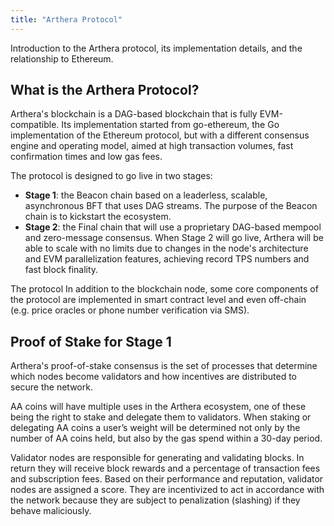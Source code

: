 ```yaml
---
title: "Arthera Protocol"
---
```


Introduction to the Arthera protocol, its implementation details, and the relationship to Ethereum.

## What is the Arthera Protocol?
Arthera's blockchain is a DAG-based blockchain that is fully EVM-compatible. Its implementation started from go-ethereum,
the Go implementation of the Ethereum protocol, but with a different consensus engine and operating model,
aimed at high transaction volumes, fast confirmation times and low gas fees.

The protocol is designed to go live in two stages:
- **Stage 1**: the Beacon chain based on a leaderless, scalable, asynchronous BFT that uses DAG streams.
The purpose of the Beacon chain is to kickstart the ecosystem.
- **Stage 2**: the Final chain that will use a proprietary DAG-based mempool and zero-message consensus.
When Stage 2 will go live, Arthera will be able to scale with no limits due to changes in the node's architecture and
EVM parallelization features, achieving record TPS numbers and fast block finality.

The protocol
In addition to the blockchain node, some core components of the protocol are implemented in smart contract level
and even off-chain (e.g. price oracles or phone number verification via SMS).


## Proof of Stake for Stage 1
Arthera's proof-of-stake consensus is the set of processes that determine which nodes become validators and how
incentives are distributed to secure the network.

AA coins will have multiple uses in the Arthera ecosystem, one of these being the right to stake and delegate them to
validators. When staking or delegating AA coins a user’s weight will be determined not only by the number of AA coins held,
but also by the gas spend within a 30-day period.

Validator nodes are responsible for generating and validating blocks. In return they will receive block rewards
and a percentage of transaction fees and subscription fees. Based on their performance and reputation, validator nodes
are assigned a score. They are incentivized to act in accordance with the network because they are subject to
penalization (slashing) if they behave maliciously.

